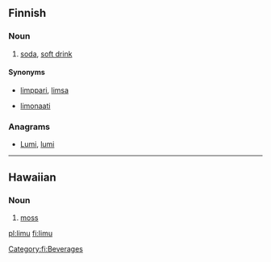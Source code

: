 ==Finnish==

===Noun===
{{fi-noun|limu|type=solu}}

# {{colloquial|lang=fi}} [[soda]], [[soft drink]]

====Synonyms====
* {{qualifier|colloquial}} [[limppari]], [[limsa]]
* [[limonaati]]

===Anagrams===
* [[Lumi#Finnish|Lumi]], [[lumi#Finnish|lumi]]

[[Category:fi:Beverages]]

----

==Hawaiian==

===Noun===
{{infl|haw|noun}}

# [[moss]]

[[pl:limu]]
[[fi:limu]]
